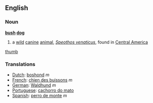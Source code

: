 ==English==
===Noun===
{{wikipedia}}
'''[[bush]] [[dog]]'''
# a [[wild]] [[canine]] [[animal]], ''[[Speothos venaticus]]'', found in [[Central America]]
[[image:bush_dog.jpg|thumb]]
===Translations===
*[[Dutch]]: [[boshond]] ''m''
*[[French]]: [[chien des buissons]] ''m''
*[[German]]: [[Waldhund]] ''m''
*[[Portuguese]]: [[cachorro do mato]]
*[[Spanish]]: [[perro de monte]] ''m''